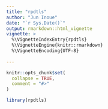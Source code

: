 ```yaml
---
title: "rpdtls"
author: "Jun Inoue"
date: "`r Sys.Date()`"
output: rmarkdown::html_vignette
vignette: >
  %\VignetteIndexEntry{rpdtls}
  %\VignetteEngine{knitr::rmarkdown}
  %\VignetteEncoding{UTF-8}
  
---
```


```r
knitr::opts_chunk$set(
  collapse = TRUE,
  comment = "#>"
)
```

```r
library(rpdtls)
```
